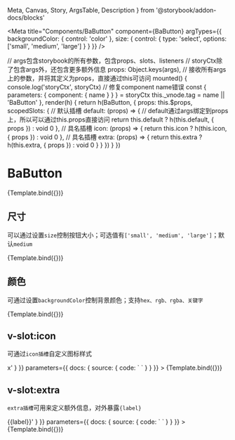 <!-- args定义参考:https://storybook.js.org/docs/vue/writing-stories/args -->
<!-- argTypes定义参考:https://storybook.js.org/docs/react/essentials/controls#annotation -->

  Meta,
  Canvas,
  Story,
  ArgsTable,
  Description
} from '@storybook/addon-docs/blocks'

<Meta
  title="Components/BaButton"
  component={BaButton}
  argTypes={{
    backgroundColor: { control: 'color' },
    size: { control: { type: 'select', options: ['small', 'medium', 'large'] } }
  }}
/>

<!-- 创建容器组件 -->

  // args包含storybook的所有参数，包含props、slots、listeners
  // storyCtx除了包含args外，还包含更多额外信息
  props: Object.keys(args), // 接收所有args上的参数，并将其定义为props，直接通过this可访问
  mounted() {
    console.log('storyCtx', storyCtx)
    // 修复component name错误
    const {
      parameters: {
        component: { name }
      }
    } = storyCtx
    this._vnode.tag = name || 'BaButton'
  },
  render(h) {
    return h(BaButton, {
      props: this.$props,
      scopedSlots: {
        // 默认插槽
        default: (props) => {
          // default通过args绑定到props上，所以可以通过this.props直接访问
          return this.default ? h(this.default, { props }) : void 0
        },
        // 具名插槽
        icon: (props) => {
          return this.icon ? h(this.icon, { props }) : void 0
        },
        // 具名插槽
        extra: (props) => {
          return this.extra ? h(this.extra, { props }) : void 0
        }
      }
    })
  }
})

# BaButton

<!-- 读取组件描述 -->

<Description of={BaButton} />

<Canvas>
  <Story
    name="primary"
    args={{
      label: '按钮'
    }}
  >
    {Template.bind({})}
  </Story>
</Canvas>

<ArgsTable of={BaButton} />

## 尺寸

可以通过设置`size`控制按钮大小；可选值有`['small', 'medium', 'large']`；默认`medium`

<Canvas>
  <Story
    name="large"
    args={{
      size: 'large',
      label: '大小'
    }}
  >
    {Template.bind({})}
  </Story>
</Canvas>

## 颜色

可通过设置`backgroundColor`控制背景颜色；支持`hex、rgb、rgba、关键字`

<Canvas>
  <Story
    name="backgroundColor"
    args={{
      backgroundColor: 'red',
      label: '颜色'
    }}
  >
    {Template.bind({})}
  </Story>
</Canvas>

## v-slot:icon

可通过`icon插槽`自定义图标样式

<!-- 由于story自动生成的code样例无法展示slot，建议通过docs.source.code手动定义 -->

<Canvas>
  <Story
    name="v-slot:icon"
    args={{
      label: '按钮',
      icon: {
        // 以template形式声明组件
        template: '<span>x</span>'
      }
    }}
    parameters={{
      docs: {
        source: {
          code: `
<template>
  <BaButton>
    <template v-slot:icon>
      <span>x</span>
    </template>
  </BaButton>
</template>`
        }
      }
    }}
  >
    {Template.bind({})}
  </Story>
</Canvas>

## v-slot:extra

`extra插槽`可用来定义额外信息，对外暴露`{label}`

<Canvas>
  <Story
    name="v-slot:extra"
    args={{
      label: '测试extra插槽',
      extra: {
        props: ['label'],
        // 以template形式声明组件
        template: '<h1>{{label}}</h1>'
      }
    }}
    parameters={{
      docs: {
        source: {
          code: `
<template>
  <BaButton>
    <template v-slot:extra="{label}">
        <h1>{{ label }}</h1>
    </template>
  </BaButton>
</template>`
        }
      }
    }}
  >
    {Template.bind({})}
  </Story>
</Canvas>
